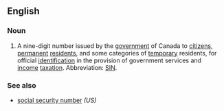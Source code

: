 ==English==
{{wikipedia}}

===Noun===
{{en-noun}}

# {{lb|en|Canada}} A nine-digit number issued by the [[government]] of Canada to [[citizen]]s, [[permanent]] [[resident]]s, and some categories of [[temporary]] residents, for official [[identification]] in the provision of government services and [[income]] [[taxation]]. Abbreviation: [[SIN]].

===See also===
* [[social security number]] ''(US)''